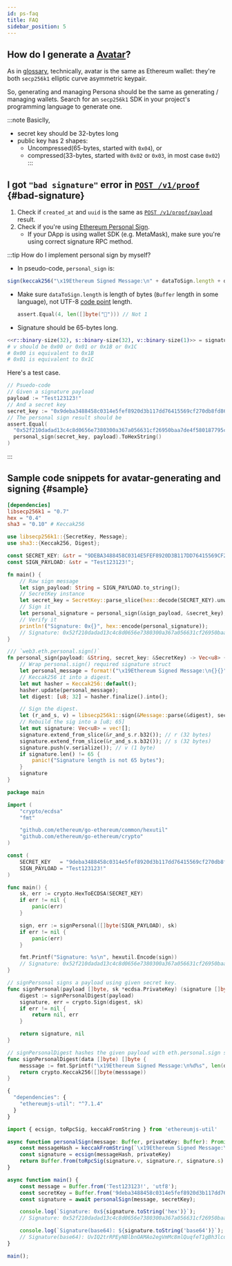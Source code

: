 ```yaml
---
id: ps-faq
title: FAQ
sidebar_position: 5
---
```



## How do I generate a [Avatar](ps-glossary#glossary-avatar)?

As in [glossary](ps-glossary#glossary-avatar), technically, avatar
is the same as Ethereum wallet: they're both `secp256k1` elliptic
curve asymmetric keypair.

So, generating and managing Persona should be the same as generating /
managing wallets. Search for an `secp256k1` SDK in your project's
programming language to generate one.

:::note
Basiclly,

- secret key should be 32-bytes long
- public key has 2 shapes:
  - Uncompressed(65-bytes, started with `0x04`), or
  - compressed(33-bytes, started with `0x02` or `0x03`, in most case `0x02`)
:::

## I got `"bad signature"` error in [`POST /v1/proof`](api#proof-add) {#bad-signature}

1. Check if `created_at` and `uuid` is the same as [`POST /v1/proof/payload`](api#proof-payload) result.
2. Check if you're using [Ethereum Personal Sign](https://github.com/ChainSafe/web3.js/blob/1.x/docs/web3-eth-personal.rst#sign).
   - If your DApp is using wallet SDK (e.g. MetaMask), make sure
     you're using correct signature RPC method.

:::tip How do I implement personal sign by myself?
- In pseudo-code, `personal_sign` is:
```javascript
sign(keccak256("\x19Ethereum Signed Message:\n" + dataToSign.length + dataToSign)))
```
- Make sure `dataToSign.length` is length of bytes (`Buffer`
  length in some language), not UTF-8 [code
  point](https://en.wikipedia.org/wiki/Code_point) length.
  ```go
  assert.Equal(4, len([]byte("🐎"))) // Not 1
  ```
- Signature should be 65-bytes long.

```elixir
<<r::binary-size(32), s::binary-size(32), v::binary-size(1)>> = signature_binary
# v should be 0x00 or 0x01 or 0x1B or 0x1C
# 0x00 is equivalent to 0x1B
# 0x01 is equivalent to 0x1C
```

Here's a test case.

```go
// Psuedo-code
// Given a signature payload
payload := "Test123123!"
// And a secret key
secret_key := "0x9deba3488458c0314e5fef8920d3b117dd76415569cf270db8fd864896c02732"
// The personal sign result should be
assert.Equal(
  "0x52f210dadad13c4c8d0656e7380300a367a056631cf26950baa7de4f580187795c76b5fc94de5bd0b8af4d5df432687d900402cba86a12570af56be35ba8d56401",
  personal_sign(secret_key, payload).ToHexString()
)
```
:::

## Sample code snippets for avatar-generating and signing {#sample}

<Tabs>
  <TabItem value="rust" label="Rust" default>

```toml title="Cargo.toml"
[dependencies]
libsecp256k1 = "0.7"
hex = "0.4"
sha3 = "0.10" # Keccak256
```

```rust title="src/main.rs"
use libsecp256k1::{SecretKey, Message};
use sha3::{Keccak256, Digest};

const SECRET_KEY: &str = "9DEBA3488458C0314E5FEF8920D3B117DD76415569CF270DB8FD864896C02732";
const SIGN_PAYLOAD: &str = "Test123123!";

fn main() {
    // Raw sign message
    let sign_payload: String = SIGN_PAYLOAD.to_string();
    // SecretKey instance
    let secret_key = SecretKey::parse_slice(hex::decode(SECRET_KEY).unwrap().as_slice()).unwrap();
    // Sign it
    let personal_signature = personal_sign(&sign_payload, &secret_key);
    // Verify it
    println!("Signature: 0x{}", hex::encode(personal_signature));
    // Signature: 0x52f210dadad13c4c8d0656e7380300a367a056631cf26950baa7de4f580187795c76b5fc94de5bd0b8af4d5df432687d900402cba86a12570af56be35ba8d56401
}

/// `web3.eth.personal.sign()`
fn personal_sign(payload: &String, secret_key: &SecretKey) -> Vec<u8> {
    // Wrap personal.sign() required signature struct
    let personal_message = format!("\x19Ethereum Signed Message:\n{}{}", payload.len(), payload);
    // Keccak256 it into a digest.
    let mut hasher = Keccak256::default();
    hasher.update(personal_message);
    let digest: [u8; 32] = hasher.finalize().into();

    // Sign the digest.
    let (r_and_s, v) = libsecp256k1::sign(&Message::parse(&digest), secret_key);
    // Rebuild the sig into a [u8; 65]
    let mut signature: Vec<u8> = vec![];
    signature.extend_from_slice(&r_and_s.r.b32()); // r (32 bytes)
    signature.extend_from_slice(&r_and_s.s.b32()); // s (32 bytes)
    signature.push(v.serialize()); // v (1 byte)
    if signature.len() != 65 {
        panic!("Signature length is not 65 bytes");
    }
    signature
}
```

  </TabItem>
  <TabItem value="go" label="Go">

```go title="cmd/playground.go"
package main

import (
	"crypto/ecdsa"
	"fmt"

	"github.com/ethereum/go-ethereum/common/hexutil"
	"github.com/ethereum/go-ethereum/crypto"
)

const (
	SECRET_KEY   = "9deba3488458c0314e5fef8920d3b117dd76415569cf270db8fd864896c02732"
	SIGN_PAYLOAD = "Test123123!"
)

func main() {
	sk, err := crypto.HexToECDSA(SECRET_KEY)
	if err != nil {
		panic(err)
	}

	sign, err := signPersonal([]byte(SIGN_PAYLOAD), sk)
	if err != nil {
		panic(err)
	}

	fmt.Printf("Signature: %s\n", hexutil.Encode(sign))
	// Signature: 0x52f210dadad13c4c8d0656e7380300a367a056631cf26950baa7de4f580187795c76b5fc94de5bd0b8af4d5df432687d900402cba86a12570af56be35ba8d56401
}

// signPersonal signs a payload using given secret key.
func signPersonal(payload []byte, sk *ecdsa.PrivateKey) (signature []byte, err error) {
	digest := signPersonalDigest(payload)
	signature, err = crypto.Sign(digest, sk)
	if err != nil {
		return nil, err
	}

	return signature, nil
}

// signPersonalDigest hashes the given payload with eth.personal.sign struct.
func signPersonalDigest(data []byte) []byte {
	messsage := fmt.Sprintf("\x19Ethereum Signed Message:\n%d%s", len(data), data)
	return crypto.Keccak256([]byte(messsage))
}
```

  </TabItem>

  <TabItem value="javascript" label="JavaScript">

```js title="package.json"
{
  "dependencies": {
    "ethereumjs-util": "^7.1.4"
  }
}
```

```typescript title="index.ts"
import { ecsign, toRpcSig, keccakFromString } from 'ethereumjs-util'

async function personalSign(message: Buffer, privateKey: Buffer): Promise<Buffer> {
    const messageHash = keccakFromString(`\x19Ethereum Signed Message:\n${message.length}${message}`, 256)
    const signature = ecsign(messageHash, privateKey)
    return Buffer.from(toRpcSig(signature.v, signature.r, signature.s).slice(2), 'hex')
}

async function main() {
    const message = Buffer.from('Test123123!', 'utf8');
    const secretKey = Buffer.from('9deba3488458c0314e5fef8920d3b117dd76415569cf270db8fd864896c02732', 'hex');
    const signature = await personalSign(message, secretKey);

    console.log(`Signature: 0x${signature.toString('hex')}`);
    // Signature: 0x52f210dadad13c4c8d0656e7380300a367a056631cf26950baa7de4f580187795c76b5fc94de5bd0b8af4d5df432687d900402cba86a12570af56be35ba8d5641c

    console.log(`Signature(base64): ${signature.toString('base64')}`);
    // Signature(base64): UvIQ2trRPEyNBlbnOAMAo2egVmMc8mlQuqfeT1gBh3lcdrX8lN5b0LivTV30Mmh9kAQCy6hqElcK9WvjW6jVZBw=
}

main();
```

  </TabItem>
</Tabs>
